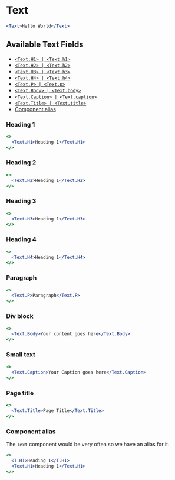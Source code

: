 
# Text

<Documenter component={Text}>

```jsx preview
<Text>Hello World</Text>
```

</Documenter>

## Available Text Fields

- [`<Text.H1> | <Text.h1>`](#heading-1)
- [`<Text.H2> | <Text.h2>`](#heading-2)
- [`<Text.H3> | <Text.h3>`](#heading-3)
- [`<Text.H4> | <Text.h4>`](#heading-4)
- [`<Text.P> | <Text.p>`](#paragraph)
- [`<Text.Body> | <Text.body>`](#div-block)
- [`<Text.Caption> | <Text.caption>`](#small-text)
- [`<Text.Title> | <Text.title>`](#page-title)
- [Component alias](#component-alias)

### Heading 1

```jsx preview
<>
  <Text.H1>Heading 1</Text.H1>
</>
```

### Heading 2

```jsx preview
<>
  <Text.H2>Heading 1</Text.H2>
</>
```

### Heading 3

```jsx preview
<>
  <Text.H3>Heading 1</Text.H3>
</>
```

### Heading 4

```jsx preview
<>
  <Text.H4>Heading 1</Text.H4>
</>
```

### Paragraph

```jsx preview
<>
  <Text.P>Paragraph</Text.P>
</>
```

### Div block

```jsx preview
<>
  <Text.Body>Your content goes here</Text.Body>
</>
```

### Small text

```jsx preview
<>
  <Text.Caption>Your Caption goes here</Text.Caption>
</>
```

### Page title
```jsx preview
<>
  <Text.Title>Page Title</Text.Title>
</>
```

### Component alias
The `Text` component would be very often so we have an alias for it.

```jsx preview
<>
  <T.H1>Heading 1</T.H1>
  <Text.H1>Heading 1</Text.H1>
</>
```
